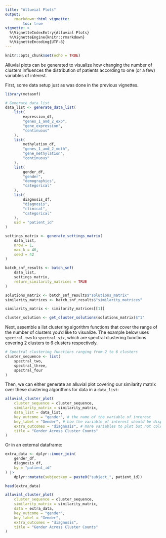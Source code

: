 ```yaml
---
title: "Alluvial Plots"
output:
    rmarkdown::html_vignette:
        toc: true
vignette: >
  %\VignetteIndexEntry{Alluvial Plots}
  %\VignetteEngine{knitr::rmarkdown}
  %\VignetteEncoding{UTF-8}
---
```


```r
knitr::opts_chunk$set(echo = TRUE)
```

Alluvial plots can be generated to visualize how changing the number of clusters influences the distribution of patients according to one (or a few) variables of interest.

First, some data setup just as was done in the previous vignettes.

```r
library(metasnf)

# Generate data_list
data_list <- generate_data_list(
    list(
        expression_df,
        "genes_1_and_2_exp",
        "gene_expression",
        "continuous"
    ),
    list(
        methylation_df,
        "genes_1_and_2_meth",
        "gene_methylation",
        "continuous"
    ),
    list(
        gender_df,
        "gender",
        "demographics",
        "categorical"
    ),
    list(
        diagnosis_df,
        "diagnosis",
        "clinical",
        "categorical"
    ),
    uid = "patient_id"
)

settings_matrix <- generate_settings_matrix(
    data_list,
    nrow = 1,
    max_k = 40,
    seed = 42
)

batch_snf_results <- batch_snf(
    data_list,
    settings_matrix,
    return_similarity_matrices = TRUE
)

solutions_matrix <- batch_snf_results$"solutions_matrix"
similarity_matrices <- batch_snf_results$"similarity_matrices"

similarity_matrix <- similarity_matrices[[1]]

cluster_solution <- get_cluster_solutions(solutions_matrix)$"1"
```

Next, assemble a list clustering algorithm functions that cover the range of the number of clusters you'd like to visualize.
The example below uses `spectral_two` to `spectral_six`, which are spectral clustering functions covering 2 clusters to 6 clusters respectively.

```r
# Spectral clustering functions ranging from 2 to 6 clusters
cluster_sequence <- list(
    spectral_two,
    spectral_three,
    spectral_four
)
```

Then, we can either generate an alluvial plot covering our similarity matrix over these clustering algorithms for data in a `data_list`:

```r
alluvial_cluster_plot(
    cluster_sequence = cluster_sequence,
    similarity_matrix = similarity_matrix,
    data_list = data_list,
    key_outcome = "gender", # the name of the variable of interest
    key_label = "Gender", # how the variable of interest should be displayed
    extra_outcomes = "diagnosis", # more variables to plot but not colour by
    title = "Gender Across Cluster Counts"
)
```

Or in an external dataframe:

```r
extra_data <- dplyr::inner_join(
    gender_df,
    diagnosis_df,
    by = "patient_id"
) |>
    dplyr::mutate(subjectkey = paste0("subject_", patient_id))

head(extra_data)

alluvial_cluster_plot(
    cluster_sequence = cluster_sequence,
    similarity_matrix = similarity_matrix,
    data = extra_data,
    key_outcome = "gender",
    key_label = "Gender",
    extra_outcomes = "diagnosis",
    title = "Gender Across Cluster Counts"
)
```
